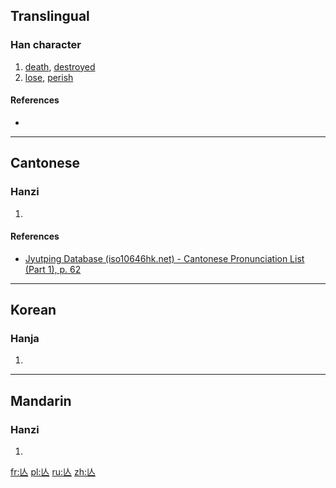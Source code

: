 {{also|亡}}
==Translingual==

===Han character===
{{Han char|rn=9|rad=人|as=01|sn=3|four=|canj=人女 (OV)|ids=⿺[[𠃊]][[人]]}}

# [[death]], [[destroy]]ed
# [[lose]], [[perish]]

====References====
* {{Han ref|kx=0091.051|hdz=10103.030|uh=4EBE|ud=20158}}

----

==Cantonese==

===Hanzi===
{{yue-hanzi|jyut=[[mong4]], [[mou4]]|y=mong4, mou4}}

# {{defn|lang=yue|sort=人01}}

====References====
*[http://www.iso10646hk.net/jp/document/download.jsp Jyutping Database (iso10646hk.net) - Cantonese Pronunciation List (Part 1), p. 62]

----

==Korean==

===Hanja===
{{ko-hanja|hangeul=[[망]], [[무]]|rv=mang, mu|mr=mang, mu}}

# {{defn|lang=ko|sort=人01}}

----

==Mandarin==

===Hanzi===
{{cmn-hanzi|pin=[[wáng]] ([[wang2]])|wg=wang<sup>2</sup>}}

# {{defn|lang=cmn|sort=人01}}

[[fr:亾]]
[[pl:亾]]
[[ru:亾]]
[[zh:亾]]